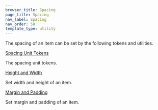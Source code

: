 ```yaml
---
browser_title: Spacing
page_title: Spacing
nav_label: Spacing
nav_order: 50
template_type: utility
---
```


The spacing of an item can be set by the following tokens and utilities.

<a href="/foundations/spacing/spacing-unit-tokens" className="header-styled-link">Spacing Unit Tokens</a>

The spacing unit tokens.

<a href="/foundations/spacing/height-width" className="header-styled-link">Height and Width</a>

Set width and height of an item.

<a href="/foundations/spacing/margin-padding" className="header-styled-link">Margin and Padding</a>

Set margin and padding of an item.

